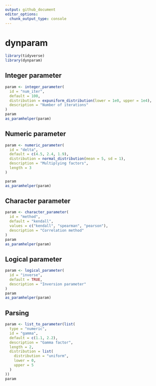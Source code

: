```yaml
---
output: github_document
editor_options: 
  chunk_output_type: console
---
```


<!-- README.md is generated from README.Rmd. Please edit that file -->

# dynparam

```r
library(tidyverse)
library(dynparam)
```

## Integer parameter
```r
param <- integer_parameter(
  id = "num_iter", 
  default = 100,
  distribution = expuniform_distribution(lower = 1e0, upper = 1e4), 
  description = "Number of iterations"
)
param
as_paramhelper(param)
```

## Numeric parameter
```r
param <- numeric_parameter(
  id = "delta", 
  default = c(4.5, 2.4, 1.9), 
  distribution = normal_distribution(mean = 5, sd = 1),
  description = "Multiplying factors",
  length = 3
)

param
as_paramhelper(param)
```

## Character parameter
```r
param <- character_parameter(
  id = "method", 
  default = "kendall",
  values = c("kendall", "spearman", "pearson"), 
  description = "Correlation method"
)
param
as_paramhelper(param)
```

## Logical parameter
```r
param <- logical_parameter(
  id = "inverse",
  default = TRUE, 
  description = "Inversion parameter"
)
param
as_paramhelper(param)
```

## Parsing
```r
param <- list_to_parameter(list(
  type = "numeric",
  id = "gamma",
  default = c(1.1, 2.2),
  description = "Gamma factor",
  length = 2,
  distribution = list(
    distribution = "uniform",
    lower = 0,
    upper = 5
  ) 
))
param
```
